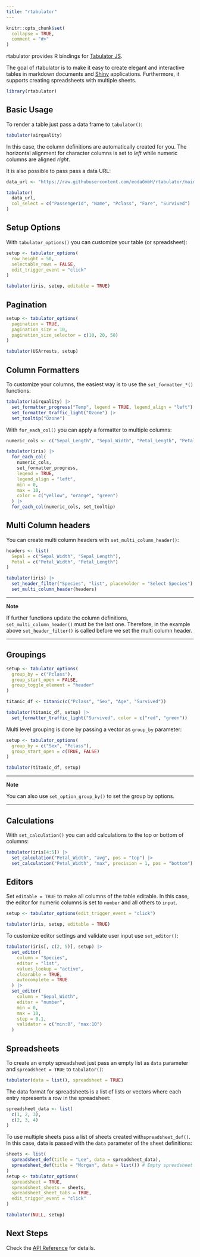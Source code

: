 ```yaml
---
title: "rtabulator"
---
```


```r
knitr::opts_chunk$set(
  collapse = TRUE,
  comment = "#>"
)
```

rtabulator provides R bindings for [Tabulator JS](https://tabulator.info/).

The goal of rtabulator is to make it easy to create elegant and interactive tables in markdown documents and [Shiny](https://shiny.posit.co/) applications. Furthermore, it supports creating spreadsheets with multiple sheets.

```r
library(rtabulator)
```

## Basic Usage

To render a table just pass a data frame to `tabulator()`:

```r
tabulator(airquality)
```

In this case, the column definitions are automatically created for you. The horizontal alignment for character columns is set to _left_  while numeric columns are aligned _right_.

It is also possible to pass pass a data URL:

```r
data_url <- "https://raw.githubusercontent.com/eodaGmbH/rtabulator/main/data-raw/titanic.csv"

tabulator(
  data_url,
  col_select = c("PassengerId", "Name", "Pclass", "Fare", "Survived")
)
```

## Setup Options

With `tabulator_options()` you can customize your table (or spreadsheet):

```r
setup <- tabulator_options(
  row_height = 50,
  selectable_rows = FALSE,
  edit_trigger_event = "click"
)

tabulator(iris, setup, editable = TRUE)
```

## Pagination

```r
setup <- tabulator_options(
  pagination = TRUE,
  pagination_size = 10,
  pagination_size_selector = c(10, 20, 50)
)

tabulator(USArrests, setup)
```

## Column Formatters

To customize your columns, the easiest way is to use the `set_formatter_*()` functions: 

```r
tabulator(airquality) |>
  set_formatter_progress("Temp", legend = TRUE, legend_align = "left") |>
  set_formatter_traffic_light("Ozone") |>
  set_tooltip("Ozone")
```

With `for_each_col()` you can apply a formatter to multiple columns:

```r
numeric_cols <- c("Sepal_Length", "Sepal_Width", "Petal_Length", "Petal_Width")

tabulator(iris) |>
  for_each_col(
    numeric_cols,
    set_formatter_progress,
    legend = TRUE,
    legend_align = "left",
    min = 0,
    max = 10,
    color = c("yellow", "orange", "green")
  ) |>
  for_each_col(numeric_cols, set_tooltip)
```

## Multi Column headers

You can create multi column headers with `set_multi_column_header()`:

```r
headers <- list(
  Sepal = c("Sepal_Width", "Sepal_Length"),
  Petal = c("Petal_Width", "Petal_Length")
)

tabulator(iris) |>
  set_header_filter("Species", "list", placeholder = "Select Species") |>
  set_multi_column_header(headers)
```

***

**Note**

If further functions update the column definitions, `set_multi_column_header()` must be the last one. Therefore, in the example above `set_header_filter()` is called before we set the multi column header.

***

## Groupings

```r
setup <- tabulator_options(
  group_by = c("Pclass"),
  group_start_open = FALSE,
  group_toggle_element = "header"
)

titanic_df <- titanic(c("Pclass", "Sex", "Age", "Survived"))

tabulator(titanic_df, setup) |>
  set_formatter_traffic_light("Survived", color = c("red", "green"))
```

Multi level grouping is done by passing a vector as `group_by` parameter:

```r
setup <- tabulator_options(
  group_by = c("Sex", "Pclass"),
  group_start_open = c(TRUE, FALSE)
)

tabulator(titanic_df, setup)
```

***

**Note**

You can also use `set_option_group_by()` to set the group by options. 

***

## Calculations

With `set_calculation()` you can add calculations to the top or bottom of columns:

```r
tabulator(iris[4:5]) |>
  set_calculation("Petal_Width", "avg", pos = "top") |>
  set_calculation("Petal_Width", "max", precision = 1, pos = "bottom")
```

## Editors

Set `editable = TRUE` to make all columns of the table editable. In this case, the editor for numeric columns is set to `number` and all others to `input`.

```r
setup <- tabulator_options(edit_trigger_event = "click")

tabulator(iris, setup, editable = TRUE)
```

To customize editor settings and validate user input use `set_editor()`:

```r
tabulator(iris[, c(2, 5)], setup) |>
  set_editor(
    column = "Species",
    editor = "list",
    values_lookup = "active",
    clearable = TRUE,
    autocomplete = TRUE
  ) |>
  set_editor(
    column = "Sepal_Width",
    editor = "number",
    min = 0,
    max = 10,
    step = 0.1,
    validator = c("min:0", "max:10")
  )
```

## Spreadsheets

To create an empty spreadsheet just pass an empty list as `data` parameter and `spreadsheet = TRUE` to `tabulator()`:

```r
tabulator(data = list(), spreadsheet = TRUE)
```

The data format for spreadsheets is a list of lists or vectors where each entry represents a row in the spreadsheet:

```r
spreadsheet_data <- list(
  c(1, 2, 3),
  c(2, 3, 4)
)
```

To use multiple sheets pass a list of sheets created with`spreadsheet_def()`. In this case, data is passed with the `data` parameter of the sheet definitions:

```r
sheets <- list(
  spreadsheet_def(title = "Lee", data = spreadsheet_data),
  spreadsheet_def(title = "Morgan", data = list()) # Empty spreadsheet
)
setup <- tabulator_options(
  spreadsheet = TRUE,
  spreadsheet_sheets = sheets,
  spreadsheet_sheet_tabs = TRUE,
  edit_trigger_event = "click"
)

tabulator(NULL, setup)
```
## Next Steps

Check the [API Reference](../reference/index.html) for details.
